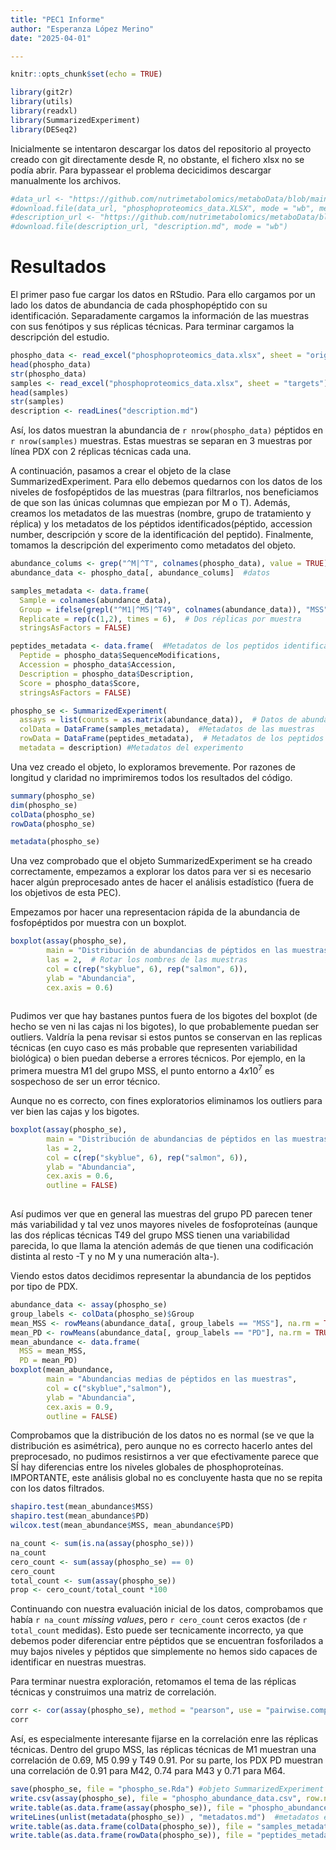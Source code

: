 ---
title: "PEC1 Informe"
author: "Esperanza López Merino"
date: "2025-04-01"

---

```{r setup, include=FALSE}
knitr::opts_chunk$set(echo = TRUE)
```


```{r libraries, include = FALSE}
library(git2r)
library(utils)
library(readxl)
library(SummarizedExperiment)
library(DESeq2)
```



Inicialmente se intentaron descargar los datos del repositorio al proyecto creado con git directamente desde R, no obstante, el fichero xlsx no se podía abrir. Para bypassear el problema decicidimos descargar manualmente los archivos. 

```{r}
#data_url <- "https://github.com/nutrimetabolomics/metaboData/blob/main/Datasets/2018-Phosphoproteomics/TIO2%2BPTYR-human-MSS%2BMSIvsPD.XLSX"
#download.file(data_url, "phosphoproteomics_data.XLSX", mode = "wb", method = "wininet")
#description_url <- "https://github.com/nutrimetabolomics/metaboData/blob/main/Datasets/2018-Phosphoproteomics/description.md"
#download.file(description_url, "description.md", mode = "wb")
```


# Resultados

El primer paso fue cargar los datos en RStudio. Para ello cargamos por un lado los datos de abundancia de cada phosphopéptido con su identificación. Separadamente cargamos la información de las muestras con sus fenótipos y sus réplicas técnicas. Para terminar cargamos la descripción del estudio. 

```{r, results = FALSE, warning=FALSE, message=FALSE}
phospho_data <- read_excel("phosphoproteomics_data.xlsx", sheet = "originalData")
head(phospho_data)
str(phospho_data)
samples <- read_excel("phosphoproteomics_data.xlsx", sheet = "targets")
head(samples)
str(samples)
description <- readLines("description.md")
```

Así, los datos muestran la abundancia de `r nrow(phospho_data)` péptidos en `r nrow(samples)` muestras. 
Estas muestras se separan en 3 muestras por línea PDX con 2 réplicas técnicas cada una. 

A continuación, pasamos a crear el objeto de la clase SummarizedExperiment. Para ello debemos quedarnos con los datos de los niveles de fosfopéptidos de las muestras (para filtrarlos, nos beneficiamos de que son las únicas columnas que empiezan por M o T). Además, creamos los metadatos de las muestras (nombre, grupo de tratamiento y réplica) y los metadatos de los péptidos identificados(péptido, accession number, descripción y score de la identificación del peptido). Finalmente, tomamos la descripción del experimento como metadatos del objeto.

```{r}
abundance_colums <- grep("^M|^T", colnames(phospho_data), value = TRUE)  #muestras
abundance_data <- phospho_data[, abundance_colums]  #datos

samples_metadata <- data.frame(
  Sample = colnames(abundance_data),
  Group = ifelse(grepl("^M1|^M5|^T49", colnames(abundance_data)), "MSS", "PD"),
  Replicate = rep(c(1,2), times = 6),  # Dos réplicas por muestra
  stringsAsFactors = FALSE)

peptides_metadata <- data.frame(  #Metadatos de los peptidos identificados
  Peptide = phospho_data$SequenceModifications,
  Accession = phospho_data$Accession,
  Description = phospho_data$Description,
  Score = phospho_data$Score, 
  stringsAsFactors = FALSE)

phospho_se <- SummarizedExperiment(
  assays = list(counts = as.matrix(abundance_data)),  # Datos de abundancia
  colData = DataFrame(samples_metadata),  #Metadatos de las muestras
  rowData = DataFrame(peptides_metadata),  # Metadatos de los peptidos identificados
  metadata = description) #Metadatos del experimento

```
Una vez creado el objeto, lo exploramos brevemente. Por razones de longitud y claridad no imprimiremos todos los resultados del código. 

```{r}
summary(phospho_se)
dim(phospho_se)
colData(phospho_se)
rowData(phospho_se)
```
```{r results = FALSE}
metadata(phospho_se)
```

Una vez comprobado que el objeto SummarizedExperiment se ha creado correctamente, empezamos a explorar los datos para ver si es necesario hacer algún preprocesado antes de hacer el análisis estadístico (fuera de los objetivos de esta PEC). 

Empezamos por hacer una representacion rápida de la abundancia de fosfopéptidos por muestra con un boxplot. 

```{r, echo = FALSE}
boxplot(assay(phospho_se), 
        main = "Distribución de abundancias de péptidos en las muestras", 
        las = 2,  # Rotar los nombres de las muestras
        col = c(rep("skyblue", 6), rep("salmon", 6)),  
        ylab = "Abundancia",
        cex.axis = 0.6)
      
```
Pudimos ver que hay bastanes puntos fuera de los bigotes  del boxplot (de hecho se ven ni las cajas ni los bigotes), lo que probablemente puedan ser outliers. Valdría la pena revisar si estos puntos se conservan en las replicas técnicas (en cuyo caso es más probable que representen variabilidad biológica) o bien puedan deberse a errores técnicos. Por ejemplo, en la primera muestra M1 del grupo MSS, el punto entorno a $4 x 10^7$ es sospechoso de ser un error técnico. 

Aunque no es correcto, con fines exploratorios eliminamos los outliers para ver bien las cajas y los bigotes.

```{r, echo = FALSE}
boxplot(assay(phospho_se), 
        main = "Distribución de abundancias de péptidos en las muestras", 
        las = 2,  
        col = c(rep("skyblue", 6), rep("salmon", 6)),  
        ylab = "Abundancia",
        cex.axis = 0.6,
        outline = FALSE)
      
```

Así pudimos ver que en general las muestras del grupo PD parecen tener más variabilidad y tal vez unos mayores niveles de fosfoproteínas (aunque las dos réplicas técnicas T49 del grupo MSS tienen una variabilidad parecida, lo que llama la atención además de que tienen una codificación distinta al resto -T y no M y una numeración alta-).

Viendo estos datos decidimos representar la abundancia de los peptidos por tipo de PDX. 


```{r, echo = FALSE}
abundance_data <- assay(phospho_se)
group_labels <- colData(phospho_se)$Group  
mean_MSS <- rowMeans(abundance_data[, group_labels == "MSS"], na.rm = TRUE)
mean_PD <- rowMeans(abundance_data[, group_labels == "PD"], na.rm = TRUE)
mean_abundance <- data.frame(
  MSS = mean_MSS,
  PD = mean_PD)
boxplot(mean_abundance, 
        main = "Abundancias medias de péptidos en las muestras", 
        col = c("skyblue","salmon"),  
        ylab = "Abundancia",
        cex.axis = 0.9,
        outline = FALSE)
```

Comprobamos que la distribución de los datos no es normal (se ve que la distribución es asimétrica), pero aunque no es correcto hacerlo antes del preprocesado, no pudimos resistirnos a ver que efectivamente parece que SÍ hay diferencias entre los niveles globales de phosphoproteínas. IMPORTANTE, este análisis global no es concluyente hasta que no se repita con los datos filtrados.

```{r}
shapiro.test(mean_abundance$MSS)
shapiro.test(mean_abundance$PD)
wilcox.test(mean_abundance$MSS, mean_abundance$PD)
```

```{r,  include = FALSE}
na_count <- sum(is.na(assay(phospho_se)))
na_count
cero_count <- sum(assay(phospho_se) == 0)
cero_count
total_count <- sum(assay(phospho_se))
prop <- cero_count/total_count *100
```
Continuando con nuestra evaluación inicial de los datos, comprobamos que había `r na_count` *missing values*,  pero  `r cero_count` ceros exactos (de  `r total_count` medidas). 
Esto puede ser tecnicamente incorrecto, ya que debemos poder diferenciar entre péptidos que se encuentran fosforilados a muy bajos niveles y péptidos que simplemente no hemos sido capaces de identificar en nuestras muestras. 

Para terminar nuestra exploración, retomamos el tema de las réplicas técnicas y construimos una matriz de correlación.

```{r, echo = FALSE}
corr <- cor(assay(phospho_se), method = "pearson", use = "pairwise.complete.obs")
corr
```
Así, es especialmente interesante fijarse en la correlación enre las réplicas técnicas. Dentro del grupo MSS, las réplicas técnicas de M1 muestran una correlación de 0.69, M5 0.99 y T49 0.91. Por su parte, los PDX PD muestran una correlación de 0.91 para M42, 0.74 para M43 y 0.71 para M64. 

```{r, include = FALSE}
save(phospho_se, file = "phospho_se.Rda") #objeto SummarizedExperiment
write.csv(assay(phospho_se), file = "phospho_abundance_data.csv", row.names = FALSE) #datos texto csv
write.table(as.data.frame(assay(phospho_se)), file = "phospho_abundance_data.txt", sep = "\t", quote = FALSE, row.names = FALSE) #datos texto  txt
writeLines(unlist(metadata(phospho_se)) , "metadatos.md")  #metadatos experimento
write.table(as.data.frame(colData(phospho_se)), file = "samples_metadata.md", sep = "\t", quote = FALSE, row.names = FALSE)  #metadatos muestras
write.table(as.data.frame(rowData(phospho_se)), file = "peptides_metadata.md", sep = "\t", quote = FALSE, row.names = FALSE)  #metadatos  péptidos
```

